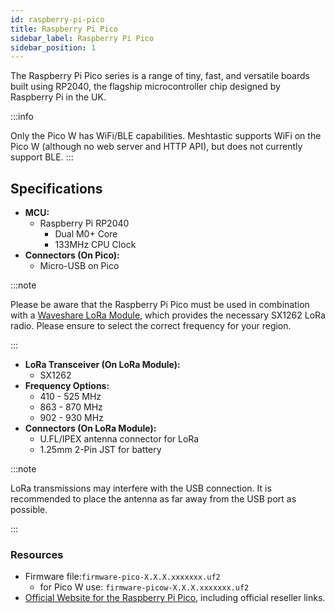 ```yaml
---
id: raspberry-pi-pico
title: Raspberry Pi Pico
sidebar_label: Raspberry Pi Pico
sidebar_position: 1
---
```



The Raspberry Pi Pico series is a range of tiny, fast, and versatile boards built using RP2040, the flagship microcontroller chip designed by Raspberry Pi in the UK.

:::info

Only the Pico W has WiFi/BLE capabilities. Meshtastic supports WiFi on the Pico W (although no web server and HTTP API), but does not currently support BLE.
:::

## Specifications

- **MCU:**
  - Raspberry Pi RP2040
    - Dual M0+ Core
    - 133MHz CPU Clock
- **Connectors (On Pico):**
  - Micro-USB on Pico

:::note

Please be aware that the Raspberry Pi Pico must be used in combination with a [Waveshare LoRa Module](https://www.waveshare.com/product/raspberry-pi/boards-kits/raspberry-pi-pico-cat/pico-lora-sx1262-868m.htm), which provides the necessary SX1262 LoRa radio. Please ensure to select the correct frequency for your region.

:::

- **LoRa Transceiver (On LoRa Module):**
  - SX1262
- **Frequency Options:**
  - 410 - 525 MHz
  - 863 - 870 MHz
  - 902 - 930 MHz
- **Connectors (On LoRa Module):**
  - U.FL/IPEX antenna connector for LoRa
  - 1.25mm 2-Pin JST for battery

:::note

LoRa transmissions may interfere with the USB connection. It is recommended to place the antenna as far away from the USB port as possible.

:::

### Resources

- Firmware file:`firmware-pico-X.X.X.xxxxxxx.uf2`
  - for Pico W use: `firmware-picow-X.X.X.xxxxxxx.uf2`
- [Official Website for the Raspberry Pi Pico](https://www.raspberrypi.com/products/raspberry-pi-pico/), including official reseller links.
